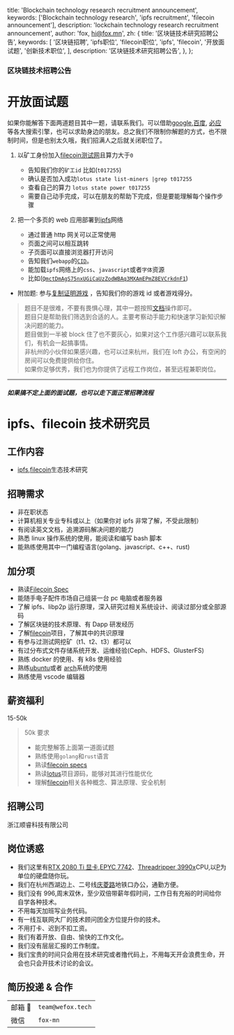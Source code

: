   title: 'Blockchain technology research recruitment announcement',
  keywords: ['Blockchain technology research', 'ipfs recruitment', 'filecoin announcement'],
  description: 'lockchain technology research recruitment announcement',
  author: 'fox, hi@fox.mn',
  zh: {
    title: '区块链技术研究招聘公告',
    keywords: [
      '区块链招聘',
      'ipfs职位',
      'filecoin职位',
      'ipfs',
      'filecoin',
      '开放面试题',
      '创新技术职位',
    ],
    description: '区块链技术研究招聘公告',
  },
};

<H3 center> 区块链技术招聘公告</H3>

# 开放面试题

如果你能解答下面两道题目其中一题，请联系我们。可以借助[google](https://www.google.com/),[百度](https://www.baidu.com/), [必应](https://www.bing.com/)等各大搜索引擎，也可以求助身边的朋友。总之我们不限制你解题的方式，也不限制时间，但是也别太久哦，我们招满人之后就关闭职位了。

1. 以矿工身份加入[filecoin](https://filecoin.io/)[测试网](https://stats.testnet.filecoin.io/)且算力大于`0`

   - 告知我们你的`矿工id` 比如(`t017255`)
   - 确认是否加入成功`lotus state list-miners |grep t017255`
   - 查看自己的算力 `lotus state power t017255`
   - 需要自己动手完成，可以在朋友的帮助下完成，但是要能理解每个操作步骤

2. 把一个多页的 web 应用部署到[ipfs](https://ipfs.io/)网络

   - 通过普通 http 网关可以正常使用
   - 页面之间可以相互跳转
   - 子页面可以直接浏览器打开访问
   - 告知我们`webapp`的[`CID`](https://docs.ipfs.io/guides/concepts/cid/)。
   - 能加载`ipfs`网络上的`css`、`javascript`或者`字体`资源
   - 比如([`QmctDmAgS75nxUGiCaUzZodWBAq3MXAmEPmZ8EVCrkdnF1`](https://ipfs.io/ipfs/QmctDmAgS75nxUGiCaUzZodWBAq3MXAmEPmZ8EVCrkdnF1/event/))

- 附加题: 参与[复制证明游戏](https://github.com/filecoin-project/replication-game) ，告知我们你的游戏 id 或者游戏得分。

> 题目不是很难，不要有畏惧心理，其中一题按照[文档](https://docs.lotu.sh/)操作即可。 <br />
> 题目只是帮助我们筛选到合适的人。主要考察动手能力和快速学习新知识解决问题的能力。 <br />
> 题目做到一半被 block 住了也不要灰心，如果对这个工作感兴趣可以联系我们，有机会一起搞事情。 <br />
> 非杭州的小伙伴如果感兴趣，也可以过来杭州，我们在 loft 办公，有空闲的房间可以免费提供给你住。 <br />
> 如果你足够优秀，我们也为你提供了远程工作岗位，甚至远程兼职岗位。 <br />

---

<H5 center> 如果搞不定上面的面试题，也可以走下面正常招聘流程</H5>

# ipfs、filecoin 技术研究员

## 工作内容

- [ipfs](https://ipfs.io/),[filecoin](https://filecoin.io/)生态技术研究

## 招聘需求

- 非在职状态
- 计算机相关专业专科或以上（如果你对 ipfs 非常了解，不受此限制）
- 有阅读英文文档，追溯源码解决问题的能力
- 熟悉 linux 操作系统的使用，能阅读和编写 bash 脚本
- 能熟练使用其中一门编程语言(golang、javascript、c++、rust)

## 加分项

- 熟读[Filecoin Spec](https://filecoin-project.github.io/specs/)
- 能随手电子配件市场自己组装一台 pc 电脑或者服务器
- 了解 ipfs、libp2p 运行原理，深入研究过相关系统设计、阅读过部分或全部源码
- 了解区块链的技术原理、有 Dapp 研发经历
- 了解[filecoin](https://filecoin.io/)项目，了解其中的共识原理
- 有参与过测试网挖矿（t1、t2、t3）都可以
- 有过分布式文件存储系统开发、运维经验(Ceph、HDFS、GlusterFS)
- 熟练 docker 的使用、有 k8s 使用经验
- 熟练[ubuntu](https://ubuntu.com/)或者 [arch](https://www.archlinux.org/)系统的使用
- 熟练使用 vscode 编辑器

## 薪资福利

15-50k

> 50k 要求
>
> - 能完整解答上面第一道面试题
> - 熟练使用`golang`和`rust`语言
> - 熟读[filecoin specs](https://filecoin-project.github.io/specs/)
> - 熟读[lotus](https://github.com/filecoin-project/lotus)项目源码，能够对其进行性能优化
> - 理解[filecoin](https://filecoin.io/)相关各种概念、算法原理、安全机制

## 招聘公司

浙江顺睿科技有限公司

## 岗位诱惑

- 我们这里有[RTX 2080 Ti 显卡](https://www.nvidia.com/en-us/geforce/graphics-cards/rtx-2080-ti/),[EPYC 7742](https://www.amd.com/zh-hans/products/cpu/amd-epyc-7742)、[Threadripper 3990x](https://www.amd.com/en/products/cpu/amd-ryzen-threadripper-3990x)CPU,以[P](https://en.wikipedia.org/wiki/PIB)为单位的硬盘随你玩。
- 我们在杭州西湖边上、二号线[庆菱路](https://map.baidu.com/poi/%E5%BA%86%E8%8F%B1%E8%B7%AF/@13380973.225583334,3515290.0222130097,17.67z?uid=fab66a6d788dad440f0a70f8&info_merge=1&isBizPoi=false&ugc_type=3&ugc_ver=1&device_ratio=2&compat=1&querytype=detailConInfo&da_src=shareurl)地铁口办公，通勤方便。
- 我们没有 996,周末双休，至少双倍带薪年假时间，工作日有充裕的时间给你自学各种技术。
- 不用每天加班写业务代码。
- 有一线互联网大厂的技术顾问团全方位提升你的技术。
- 不用打卡、迟到不扣工资。
- 我们有着开放、自由、愉快的工作文化。
- 我们没有层层汇报的工作制度。
- 我们宝贵的时间只会用在技术研究或者撸代码上，不用每天开会浪费生命，开会也只会开技术讨论的会议。

## 简历投递 & 合作

|         |                   |
| ------- | ----------------- |
| 邮箱 📮 | `team@wefox.tech` |
| 微信    | `fox-mn`          |
